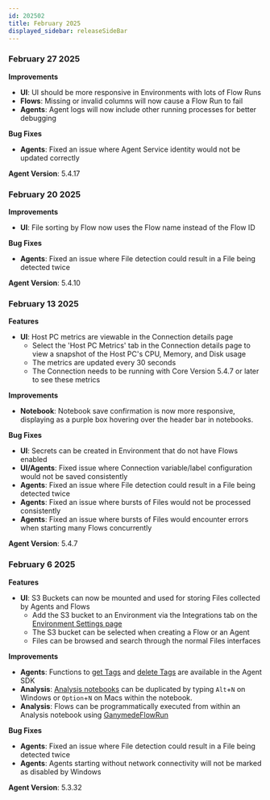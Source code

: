```yaml
---
id: 202502
title: February 2025
displayed_sidebar: releaseSideBar
---
```

### February 27 2025

**Improvements**
- **UI**: UI should be more responsive in Environments with lots of Flow Runs
- **Flows**: Missing or invalid columns will now cause a Flow Run to fail
- **Agents**: Agent logs will now include other running processes for better debugging

**Bug Fixes**
- **Agents**: Fixed an issue where Agent Service identity would not be updated correctly

**Agent Version**: 5.4.17

### February 20 2025

**Improvements**
- **UI**: File sorting by Flow now uses the Flow name instead of the Flow ID

**Bug Fixes**
- **Agents**: Fixed an issue where File detection could result in a File being detected twice

**Agent Version**: 5.4.10

### February 13 2025

**Features**
- **UI**: Host PC metrics are viewable in the Connection details page
  - Select the 'Host PC Metrics' tab in the Connection details page to view a snapshot of the Host PC's CPU, Memory, and Disk usage 
  - The metrics are updated every 30 seconds
  - The Connection needs to be running with Core Version 5.4.7 or later to see these metrics

**Improvements**
- **Notebook**: Notebook save confirmation is now more responsive, displaying as a purple box hovering over the header bar in notebooks.

**Bug Fixes**
- **UI**: Secrets can be created in Environment that do not have Flows enabled
- **UI/Agents**: Fixed issue where Connection variable/label configuration would not be saved consistently
- **Agents**: Fixed an issue where File detection could result in a File being detected twice
- **Agents**: Fixed an issue where bursts of Files would not be processed consistently
- **Agents**: Fixed an issue where bursts of Files would encounter errors when starting many Flows concurrently

**Agent Version**: 5.4.7


### February 6 2025

**Features**
- **UI**: S3 Buckets can now be mounted and used for storing Files collected by Agents and Flows
  - Add the S3 bucket to an Environment via the Integrations tab on the [Environment Settings page](../app/admin/AdminControls.mdx)
  - The S3 bucket can be selected when creating a Flow or an Agent
  - Files can be browsed and search through the normal Files interfaces

**Improvements**
- **Agents**: Functions to [get Tags](../sdk/markdowns/AgentSDK#function-get_file_tags) and [delete Tags](../sdk/markdowns/AgentSDK#function-delete_file_tag) are available in the Agent SDK
- **Analysis**: [Analysis notebooks](../app/visualization/AnalysisNotebook) can be duplicated by typing `Alt`+`N` on Windows or `Option`+`N` on Macs within the notebook.
- **Analysis**: Flows can be programmatically executed from within an Analysis notebook using [GanymedeFlowRun](../sdk/FlowRunAutomation)

**Bug Fixes**
- **Agents**: Fixed an issue where File detection could result in a File being detected twice
- **Agents**: Agents starting without network connectivity will not be marked as disabled by Windows

**Agent Version**: 5.3.32
